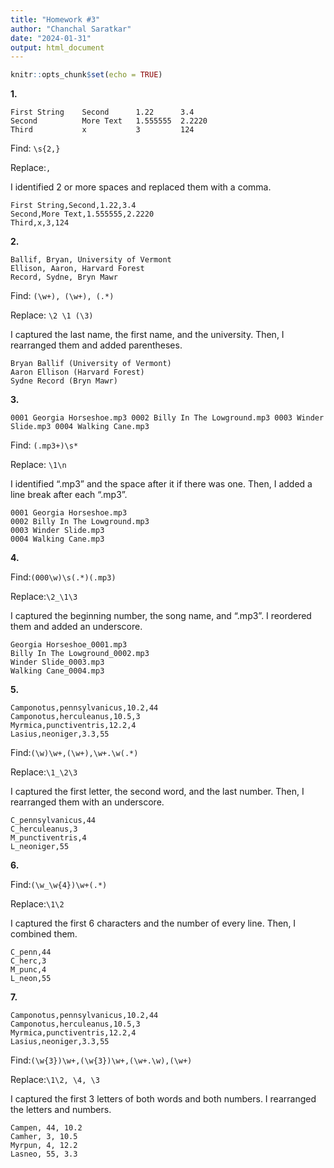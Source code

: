 ```yaml
---
title: "Homework #3"
author: "Chanchal Saratkar"
date: "2024-01-31"
output: html_document
---
```


```r
knitr::opts_chunk$set(echo = TRUE)
```
**1.**

```
First String    Second      1.22      3.4
Second          More Text   1.555555  2.2220
Third           x           3         124
```

Find: ```\s{2,}```

Replace:```,```

I identified 2 or more spaces and replaced them with a comma.

```
First String,Second,1.22,3.4
Second,More Text,1.555555,2.2220
Third,x,3,124
```
**2.**

```
Ballif, Bryan, University of Vermont
Ellison, Aaron, Harvard Forest
Record, Sydne, Bryn Mawr
```

Find: ```(\w+), (\w+), (.*)```

Replace: ```\2 \1 (\3)```

I captured the last name, the first name, and the university. Then, I rearranged them and added parentheses.

```
Bryan Ballif (University of Vermont)
Aaron Ellison (Harvard Forest)
Sydne Record (Bryn Mawr)
```
**3.**

```
0001 Georgia Horseshoe.mp3 0002 Billy In The Lowground.mp3 0003 Winder Slide.mp3 0004 Walking Cane.mp3
```

Find: ```(.mp3+)\s*```

Replace: ```\1\n```

I identified ".mp3" and the space after it if there was one. Then, I added a line break after each ".mp3".

```
0001 Georgia Horseshoe.mp3
0002 Billy In The Lowground.mp3
0003 Winder Slide.mp3
0004 Walking Cane.mp3
```

**4.**

Find:```(000\w)\s(.*)(.mp3)```

Replace:```\2_\1\3```

I captured the beginning number, the song name, and ".mp3". I reordered them and added an underscore.

```
Georgia Horseshoe_0001.mp3
Billy In The Lowground_0002.mp3
Winder Slide_0003.mp3
Walking Cane_0004.mp3
```
**5.**

```
Camponotus,pennsylvanicus,10.2,44
Camponotus,herculeanus,10.5,3
Myrmica,punctiventris,12.2,4
Lasius,neoniger,3.3,55
```

Find:```(\w)\w+,(\w+),\w+.\w(.*)```

Replace:```\1_\2\3```

I captured the first letter, the second word, and the last number. Then, I rearranged them with an underscore.

```
C_pennsylvanicus,44
C_herculeanus,3
M_punctiventris,4
L_neoniger,55
```
**6.**

Find:```(\w_\w{4})\w+(.*)```

Replace:```\1\2```

I captured the first 6 characters and the number of every line. Then, I combined them.

```
C_penn,44
C_herc,3
M_punc,4
L_neon,55
```
**7.**

```
Camponotus,pennsylvanicus,10.2,44
Camponotus,herculeanus,10.5,3
Myrmica,punctiventris,12.2,4
Lasius,neoniger,3.3,55
```

Find:```(\w{3})\w+,(\w{3})\w+,(\w+.\w),(\w+)```

Replace:```\1\2, \4, \3```

I captured the first 3 letters of both words and both numbers. I rearranged the letters and numbers.

```
Campen, 44, 10.2
Camher, 3, 10.5
Myrpun, 4, 12.2
Lasneo, 55, 3.3
```
